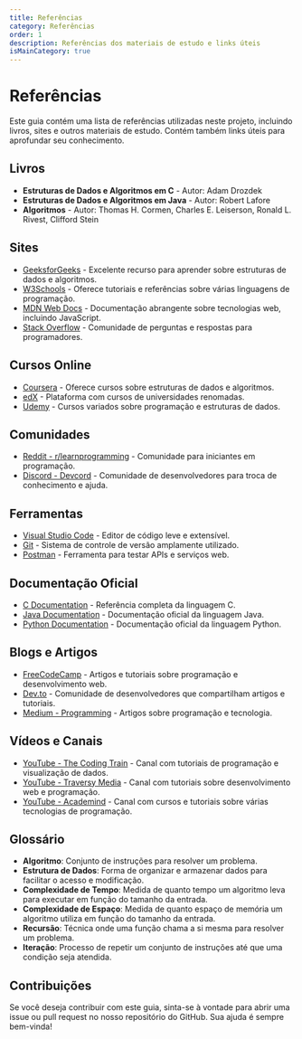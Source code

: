 ```yaml
---
title: Referências
category: Referências
order: 1
description: Referências dos materiais de estudo e links úteis
isMainCategory: true
---
```


# Referências

Este guia contém uma lista de referências utilizadas neste projeto, incluindo livros, sites e outros materiais de estudo. Contém também links úteis para aprofundar seu conhecimento.

## Livros
- **Estruturas de Dados e Algoritmos em C** - Autor: Adam Drozdek
- **Estruturas de Dados e Algoritmos em Java** - Autor: Robert Lafore
- **Algoritmos** - Autor: Thomas H. Cormen, Charles E. Leiserson, Ronald L. Rivest, Clifford Stein

## Sites
- [GeeksforGeeks](https://www.geeksforgeeks.org/) - Excelente recurso para aprender sobre estruturas de dados e algoritmos.
- [W3Schools](https://www.w3schools.com/) - Oferece tutoriais e referências sobre várias linguagens de programação.
- [MDN Web Docs](https://developer.mozilla.org/) - Documentação abrangente sobre tecnologias web, incluindo JavaScript.
- [Stack Overflow](https://stackoverflow.com/) - Comunidade de perguntas e respostas para programadores.

## Cursos Online
- [Coursera](https://www.coursera.org/) - Oferece cursos sobre estruturas de dados e algoritmos.
- [edX](https://www.edx.org/) - Plataforma com cursos de universidades renomadas.
- [Udemy](https://www.udemy.com/) - Cursos variados sobre programação e estruturas de dados.

## Comunidades
- [Reddit - r/learnprogramming](https://www.reddit.com/r/learnprogramming/) - Comunidade para iniciantes em programação.
- [Discord - Devcord](https://discord.gg/devcord) - Comunidade de desenvolvedores para troca de conhecimento e ajuda.

## Ferramentas
- [Visual Studio Code](https://code.visualstudio.com/) - Editor de código leve e extensível.
- [Git](https://git-scm.com/) - Sistema de controle de versão amplamente utilizado.
- [Postman](https://www.postman.com/) - Ferramenta para testar APIs e serviços web.

## Documentação Oficial
- [C Documentation](https://en.cppreference.com/w/c) - Referência completa da linguagem C.
- [Java Documentation](https://docs.oracle.com/en/java/javase/17/docs/api/index.html) - Documentação oficial da linguagem Java.
- [Python Documentation](https://docs.python.org/3/) - Documentação oficial da linguagem Python.

## Blogs e Artigos
- [FreeCodeCamp](https://www.freecodecamp.org/news/) - Artigos e tutoriais sobre programação e desenvolvimento web.
- [Dev.to](https://dev.to/) - Comunidade de desenvolvedores que compartilham artigos e tutoriais.
- [Medium - Programming](https://medium.com/topic/programming) - Artigos sobre programação e tecnologia.

## Vídeos e Canais
- [YouTube - The Coding Train](https://www.youtube.com/user/shiffman) - Canal com tutoriais de programação e visualização de dados.
- [YouTube - Traversy Media](https://www.youtube.com/user/TechGuyWeb) - Canal com tutoriais sobre desenvolvimento web e programação.
- [YouTube - Academind](https://www.youtube.com/c/Academind) - Canal com cursos e tutoriais sobre várias tecnologias de programação.

## Glossário
- **Algoritmo**: Conjunto de instruções para resolver um problema.
- **Estrutura de Dados**: Forma de organizar e armazenar dados para facilitar o acesso e modificação.
- **Complexidade de Tempo**: Medida de quanto tempo um algoritmo leva para executar em função do tamanho da entrada.
- **Complexidade de Espaço**: Medida de quanto espaço de memória um algoritmo utiliza em função do tamanho da entrada.
- **Recursão**: Técnica onde uma função chama a si mesma para resolver um problema.
- **Iteração**: Processo de repetir um conjunto de instruções até que uma condição seja atendida.

## Contribuições
Se você deseja contribuir com este guia, sinta-se à vontade para abrir uma issue ou pull request no nosso repositório do GitHub. Sua ajuda é sempre bem-vinda!

